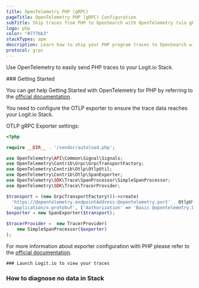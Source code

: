 ```yaml
---
title: OpenTelemetry PHP (gRPC)
pageTitle: OpenTelemetry PHP (gRPC) Configuration
subTitle: Ship traces from PHP to OpenSearch with OpenTelemetry (via gRPC)
logo: php
color: "#777bb3"
stackTypes: apm
description: Learn how to ship your PHP program traces to OpenSearch with our example configurations.
protocol: grpc
---
```


Use OpenTelemetry to easily send PHP traces to your Logit.io Stack.

<Steps>
  ### Getting Started

  You can get help Getting Started with OpenTelemetry for PHP by referring to the 
  [official documentation](https://opentelemetry.io/docs/instrumentation/php/getting-started/). 
  
  You need to configure the OTLP exporter to ensure the trace data reaches your Logit.io Stack.
  
  OTLP gRPC Exporter settings:

  ```php copy showLineNumbers /@opentelemetry.endpointAddress/ /@opentelemetry.port/ /@opentelemetry.base64encodedAuthString/
  <?php

  require __DIR__ . '/vendor/autoload.php';

  use OpenTelemetry\API\Common\Signal\Signals;
  use OpenTelemetry\Contrib\Grpc\GrpcTransportFactory;
  use OpenTelemetry\Contrib\Otlp\OtlpUtil;
  use OpenTelemetry\Contrib\Otlp\SpanExporter;
  use OpenTelemetry\SDK\Trace\SpanProcessor\SimpleSpanProcessor;
  use OpenTelemetry\SDK\Trace\TracerProvider;

  $transport = (new GrpcTransportFactory())->create(
    'https://@opentelemetry.endpointAddress:@opentelemetry.port' . OtlpUtil::method(Signals::TRACE),
    'application/x-protobuf', ['Authorization' => 'Basic @opentelemetry.base64encodedAuthString']);
  $exporter = new SpanExporter($transport);

  $tracerProvider =  new TracerProvider(
      new SimpleSpanProcessor($exporter)
  );
  ```

  For more information about exporter configuration with PHP please refer to 
  the [official documentation](https://opentelemetry.io/docs/instrumentation/php/exporters/).

    ### Launch Logit.io to view your traces

  <LaunchStack utmMedium="apm" utmCampaign="php" source="apm_php_grpc" />

  ### How to diagnose no data in Stack

  <DiagnoseNoData />
</Steps>